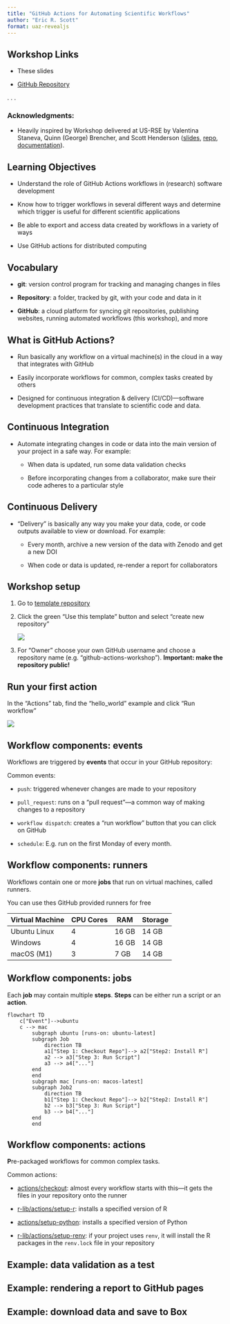 ```yaml
---
title: "GitHub Actions for Automating Scientific Workflows"
author: "Eric R. Scott"
format: uaz-revealjs
---
```


## Workshop Links

-   These slides

-   [GitHub Repository](https://github.com/cct-datascience/github-actions-for-research)

. . .

### Acknowledgments:

-   Heavily inspired by Workshop delivered at US-RSE by Valentina Staneva, Quinn (George) Brencher, and Scott Henderson ([slides](https://docs.google.com/presentation/d/1brXVUg-1e8_XxfYxGMWciB5UCtqXhDtocSV3WR5m49w/edit#slide=id.g24aa3036f10_0_214), [repo](https://github.com/uwescience/GitHubActionsTutorial-USRSE24), [documentation](https://githubactionstutorial-usrse24.readthedocs.io/en/latest/intro.html)).

## Learning Objectives

-   Understand the role of GitHub Actions workflows in (research) software development

-   Know how to trigger workflows in several different ways and determine which trigger is useful for different scientific applications

-   Be able to export and access data created by workflows in a variety of ways

-   Use GitHub actions for distributed computing

## Vocabulary

-   **git**: version control program for tracking and managing changes in files

-   **Repository**: a folder, tracked by git, with your code and data in it

-   **GitHub**: a cloud platform for syncing git repositories, publishing websites, running automated workflows (this workshop), and more

## What is GitHub Actions?

::: incremental
-   Run basically any workflow on a virtual machine(s) in the cloud in a way that integrates with GitHub

-   Easily incorporate workflows for common, complex tasks created by others

-   Designed for continuous integration & delivery (CI/CD)—software development practices that translate to scientific code and data.
:::

## Continuous Integration

-   Automate integrating changes in code or data into the main version of your project in a safe way.
    For example:

    -   When data is updated, run some data validation checks

    -   Before incorporating changes from a collaborator, make sure their code adheres to a particular style

## Continuous Delivery

-   "Delivery" is basically any way you make your data, code, or code outputs available to view or download.
    For example:

    -   Every month, archive a new version of the data with Zenodo and get a new DOI

    -   When code or data is updated, re-render a report for collaborators

## Workshop setup

1.  Go to [template repository](https://github.com/cct-datascience/github-actions-for-research)

2.  Click the green "Use this template" button and select "create new repository"

    ![](images/Screenshot 2024-11-18 at 3.01.38 PM.png)

3.  For "Owner" choose your own GitHub username and choose a repository name (e.g. "github-actions-workshop"). **Important: make the repository public!**

## Run your first action

In the "Actions" tab, find the "hello_world" example and click "Run workflow"

![](images/Screenshot 2024-11-18 at 3.06.57 PM.png)

## Workflow components: events

Workflows are triggered by **events** that occur in your GitHub repository:

Common events:

-   `push`: triggered whenever changes are made to your repository

-   `pull_request`: runs on a "pull request"—a common way of making changes to a repository

-   `workflow dispatch`: creates a "run workflow" button that you can click on GitHub

-   `schedule`: E.g. run on the first Monday of every month.

## Workflow components: runners

Workflows contain one or more **jobs** that run on virtual machines, called runners.

You can use thes GitHub provided runners for free

| Virtual Machine | CPU Cores | RAM   | Storage |
|-----------------|-----------|-------|---------|
| Ubuntu Linux    | 4         | 16 GB | 14 GB   |
| Windows         | 4         | 16 GB | 14 GB   |
| macOS (M1)      | 3         | 7 GB  | 14 GB   |

## Workflow components: jobs

Each **job** may contain multiple **steps**.
**Steps** can be either run a script or an **action**.

::: center
```mermaid
flowchart TD
    c["Event"]-->ubuntu
    c --> mac
        subgraph ubuntu [runs-on: ubuntu-latest]
        subgraph Job
            direction TB
            a1["Step 1: Checkout Repo"]--> a2["Step2: Install R"]
            a2 --> a3["Step 3: Run Script"]
            a3 --> a4["..."]
        end
        end
        subgraph mac [runs-on: macos-latest]
        subgraph Job2
            direction TB
            b1["Step 1: Checkout Repo"]--> b2["Step2: Install R"]
            b2 --> b3["Step 3: Run Script"]
            b3 --> b4["..."]
        end
        end

```
:::

## Workflow components: actions

**P**re-packaged workflows for common complex tasks.

Common actions:

-   [actions/checkout](https://github.com/actions/checkout): almost every workflow starts with this—it gets the files in your repository onto the runner

-   [r-lib/actions/setup-r](https://github.com/r-lib/actions/tree/v2-branch/setup-r): installs a specified version of R

-   [actions/setup-python](https://github.com/actions/setup-python): installs a specified version of Python

-   [r-lib/actions/setup-renv](https://github.com/r-lib/actions/tree/v2-branch/setup-renv): if your project uses `renv`, it will install the R packages in the `renv.lock` file in your repository

## Example: data validation as a test

## Example: rendering a report to GitHub pages

## Example: download data and save to Box
